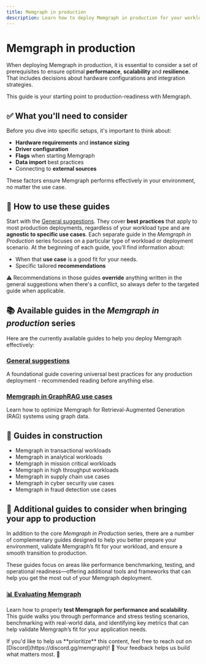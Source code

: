 ```yaml
---
title: Memgraph in production  
description: Learn how to deploy Memgraph in production for your workload and consider all the advices directly from the Memgraph Team based on our multi-year experiences.
---
```



# Memgraph in production

When deploying Memgraph in production, it is essential to consider a set of prerequisites to ensure optimal **performance**, **scalability**
and **resilience**. That includes decisions about hardware configurations and integration strategies. 

This guide is your starting point to production-readiness with Memgraph.

## ✅ What you'll need to consider

Before you dive into specific setups, it's important to think about:
- **Hardware requirements** and **instance sizing**
- **Driver configuration** 
- **Flags**  when starting Memgraph 
- **Data import** best practices
- Connecting to **external sources** 

These factors ensure Memgraph performs effectively in your environment, no matter the use case.

## 📖 How to use these guides

Start with the [General suggestions](/memgraph-in-production/general-suggestions). They cover **best practices** that apply to most
production deployments, regardless of your workload type and are **agnostic to specific use cases**.
Each separate guide in the *Memgraph in Production* series focuses on a particular type of workload or deployment scenario.
At the beginning of each guide, you’ll find information about:
- When that **use case** is a good fit for your needs. 
- Specific tailored **recommendations**

⚠️ Recommendations in those guides **override** anything written in the
general suggestions when there's a conflict, so always defer to the targeted guide when applicable.


## 📚 Available guides in the *Memgraph in production* series

Here are the currently available guides to help you deploy Memgraph effectively:

### [General suggestions](/memgraph-in-production/general-suggestions)
A foundational guide covering universal best practices for any production deployment - recommended reading before anything else.

### [Memgraph in GraphRAG use cases](/memgraph-in-production/memgraph-in-graphrag)
Learn how to optimize Memgraph for Retrieval-Augmented Generation (RAG) systems using graph data.

## 🚧 Guides in construction
- Memgraph in transactional workloads
- Memgraph in analytical workloads
- Memgraph in mission critical workloads
- Memgraph in high throughput workloads
- Memgraph in supply chain use cases
- Memgraph in cyber security use cases
- Memgraph in fraud detection use cases


## 👀 Additional guides to consider when bringing your app to production

In addition to the core *Memgraph in Production* series, there are a number of complementary guides designed to
help you better prepare your environment, validate Memgraph’s fit for your workload, and ensure a
smooth transition to production.

These guides focus on areas like performance benchmarking, testing, and operational readiness—offering additional tools 
and frameworks that can help you get the most out of your Memgraph deployment.

### [📊 Evaluating Memgraph](/memgraph-in-production/evaluating-memgraph)
  Learn how to properly **test Memgraph for performance and scalability**. 
  This guide walks you through performance and stress testing scenarios, benchmarking with real-world data, 
  and identifying key metrics that can help validate Memgraph’s fit for your application needs.


<Callout type="info">
If you'd like to help us **prioritize** this content, feel free to reach out on [Discord](https://discord.gg/memgraph)! 💬  
Your feedback helps us build what matters most. 🙌
</Callout>

<CommunityLinks/>
